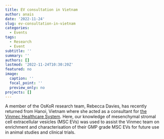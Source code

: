 ```yaml
---
title: EV consultation in Vietnam
author: anais
date: '2022-11-24'
slug: ev-consultation-in-vietnam
categories:
  - Events
tags: 
  - Research
  - Event
subtitle: ''
summary: ''
authors: []
lastmod: '2022-11-24T10:30:20Z'
featured: no
image:
  caption: ''
  focal_point: ''
  preview_only: no
projects: []
---
```

A member of the OsKoR research team, Rebecca Davies, has recently returned from Hanoi, Vietnam where she acted as a consultant for [the Vinmec Healthcare System]('https://www.vinmec.com/en/'). Here, our knowledge of mesenchymal stromal cell extracellular vesicles (MSC EVs) was used to assist the Vinmec team on enrichment and characterisation of their GMP grade MSC EVs for future use in animal studies and clinical trials.
